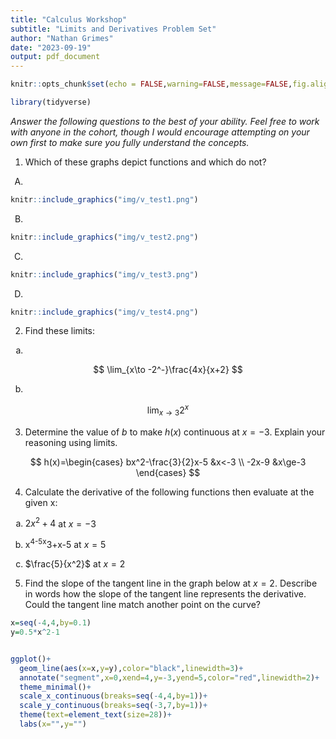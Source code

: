 ```yaml
---
title: "Calculus Workshop"
subtitle: "Limits and Derivatives Problem Set"
author: "Nathan Grimes"
date: "2023-09-19"
output: pdf_document
---
```


```r
knitr::opts_chunk$set(echo = FALSE,warning=FALSE,message=FALSE,fig.align = 'center')

library(tidyverse)
```

*Answer the following questions to the best of your ability. Feel free to work with anyone in the cohort, though I would encourage attempting on your own first to make sure you fully understand the concepts.*

1) Which of these graphs depict functions and which do not?


A) 
```r
knitr::include_graphics("img/v_test1.png")
```

B)
```r
knitr::include_graphics("img/v_test2.png")
```

C)

```r
knitr::include_graphics("img/v_test3.png")
```

D)

```r
knitr::include_graphics("img/v_test4.png")
```


2) Find these limits:

a)

$$
\lim_{x\to -2^-}\frac{4x}{x+2}
$$

b) 

$$
\lim_{x\to 3}2^x
$$

3) Determine the value of $b$ to make $h(x)$ continuous at $x=-3$. Explain your reasoning using limits.

$$
h(x)=\begin{cases}
bx^2-\frac{3}{2}x-5 &x<-3 \\
-2x-9 &x\ge-3
\end{cases}
$$

4) Calculate the derivative of the following functions then evaluate at the given x:

a) $2x^2+4$ at $x=-3$

b) x^4-5x^3+x-5 at $x=5$

c) $\frac{5}{x^2}$ at $x=2$

\pagebreak

5) Find the slope of the tangent line in the graph below at $x=2$. Describe in words how the slope of the tangent line represents the derivative. Could the tangent line match another point on the curve?

```r
x=seq(-4,4,by=0.1)
y=0.5*x^2-1


ggplot()+
  geom_line(aes(x=x,y=y),color="black",linewidth=3)+
  annotate("segment",x=0,xend=4,y=-3,yend=5,color="red",linewidth=2)+
  theme_minimal()+
  scale_x_continuous(breaks=seq(-4,4,by=1))+
  scale_y_continuous(breaks=seq(-3,7,by=1))+
  theme(text=element_text(size=28))+
  labs(x="",y="")
  
```


